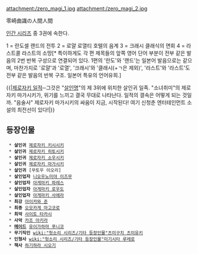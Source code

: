 attachment:/zero_magi_1.jpg attachment:/zero_magi_2.jpg

零崎曲識の人間人間

[[인간 시리즈]] 중 3권에 속한다.

1 = 란도셀 랜드의 전투
2 = 로얄 로열티 호텔의 음계
3 = 크래시 클래식의 면회
4 = 라스트콜 라스트의 소망[* 특이하게도 각 편 제목들의 앞쪽 영어 단어 부분이 전부 같은 발음의 2번 반복 구성으로 연결되어 있다. 1편의 '란도'와 '랜드'는 일본어 발음으로는 같으며, 마찬가지로 '로얄'과 '로열', '크래시'와 '클래시(+ㄱ은 제외)', '라스트'와 '라스트'도 전부 같은 발음의 반복 구조. 일본어 특유의 언어유희.]

{{|[[제로자키 일적]]─그것은 "[[폭력의 세계#s-2.1|살인명]]"의 제 3위에 위치한 살인귀 일족.
"소녀취미"의 제로자키 마가시키가, 위기를 느끼고 결국 무대로 나타난다.
일적의 결속은 어떻게 되는 것일까. "음술사" 제로자키 마가시키의 싸움이 지금, 시작된다!
여기 신청춘 엔터테인먼트 소설의 최전선이 있다!|}}


== 등장인물 ==
  * '''살인귀''' [[제로자키 키시시키]]
  * '''살인귀''' [[제로자키 히토시키]]
  * '''살인귀''' [[제로자키 소우시키]]
  * '''살인귀''' [[제로자키 마가시키]]
  * '''살인귀''' [무토우 이오리] 
  * '''살인업자''' [[니오우노미야 이즈무]]
  * '''살인업자''' [[아게마키 파레스]]
  * '''살인업자''' [[아게마키 로우도]]
  * '''살인업자''' [[아게마키 사에라]]
  * '''최강''' [[아이카와 준]]
  * '''최종''' [[오모카게 마고코로]]
  * '''최악''' [[사이토 타카시]]
  * '''사악''' [[카조 아키라]]
  * '''[[메이드]]''' [[유이가하마 푸니코]]
  * '''무기직인''' [[wiki:"헛소리 시리즈/기타 등장인물"츠미구치 츠미유키]]
  * '''인형사''' [[wiki:"헛소리 시리즈/기타 등장인물"미기시타 루레로]]
  * '''책사''' [[하기하라 시오기]]
